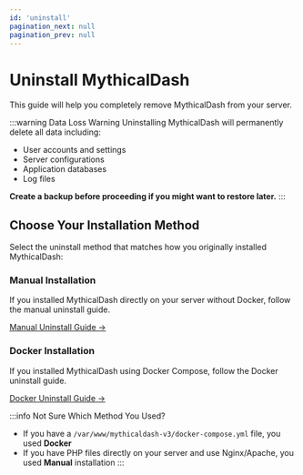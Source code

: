 ```yaml
---
id: 'uninstall'
pagination_next: null
pagination_prev: null
---
```


# Uninstall MythicalDash

This guide will help you completely remove MythicalDash from your server.

:::warning Data Loss Warning
Uninstalling MythicalDash will permanently delete all data including:
- User accounts and settings
- Server configurations
- Application databases
- Log files

**Create a backup before proceeding if you might want to restore later.**
:::

## Choose Your Installation Method

Select the uninstall method that matches how you originally installed MythicalDash:

### Manual Installation
If you installed MythicalDash directly on your server without Docker, follow the manual uninstall guide.

[Manual Uninstall Guide →](/docs/mythicaldash-v3-remastered/uninstall/manual)

### Docker Installation
If you installed MythicalDash using Docker Compose, follow the Docker uninstall guide.

[Docker Uninstall Guide →](/docs/mythicaldash-v3-remastered/uninstall/docker)

:::info Not Sure Which Method You Used?
- If you have a `/var/www/mythicaldash-v3/docker-compose.yml` file, you used **Docker**
- If you have PHP files directly on your server and use Nginx/Apache, you used **Manual** installation
:::
